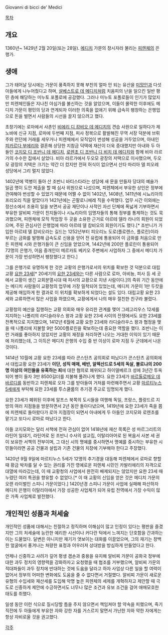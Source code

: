 Giovanni di bicci de' Medici

[[목차]]
== 개요 ==
1360년~ 1429년 2월 20일(또는 28일). [[메디치]] 가문의 창시자라 불리는 [[피렌체]]의 은행가.

== 생애 ==
그가 태어날 당시에는 가문이 풍족하지 못해 부친의 얼마 안 되는 유산을 [[미망인]]과 다섯 아들에게 나누어줬다고 하며, [[살베스트로 데 메디치]]처럼 치옴피의 난을 일으킨 일반 평민 층에 해당하는 미누토 포폴로에 공감했다. 그러나 미누토 포폴로들이 인기가 많았지만 피렌체인들은 지나친 야심가를 불신하는 것을 알았으며, 이들이 몰락한 이후에도 메디치 가문이 평민의 당과 연계되자 이러한 의혹을 없애기 위해 급속히 팽창하는 은행업으로 돈을 벌면서 사람들의 시선을 끌지 않으려고 했다.

초창기에는 로마에서 사촌인 [[비에리 디 캄비오 데 메디치]]의 견습 사원으로 일하다가 제노바에 신규 지점, 로마에 두번째 지점, 피사 정복으로 활발해진 무역 서장 덕분에 브뤼주와 런던에 거래를 세우거나 피렌체에서 모직업이 번성해 성공을 거두었으며, 아내인 [[피카르다 부에리]]와 결혼해 상당한 지참금 덕택에 재산이 더욱 증대했지만 아내와 두 아들인 [[코지모 디 조반니 데 메디치]], [[로렌초 디 조반니 디 비치 데 메디치]]와 함께 비아 라르가의 수수한 집에서 살았다. 비아 라르가에서 두오모 광장의 저택으로 이사했으며, 두오모 광장의 저택은 크기는 약간 더 컸지만 전혀 허식이 없으면서 산타 마리아 델 피오레 성당에서 그리 멀지 않았다.

1402년에 역병이 돌아 산 조반니 바티스타라는 성당에 새 문을 만들자 당대의 예술가 일곱 명이 도안 제출을 할 때 심사 위원으로 나섰으며, 피렌체에서 부유한 상인은 정부에 관여해야 번성할 수 있었기 때문에 어쩔 수 없이 1402년, 1408년, 1411년에 시뇨리아의 프리오리 직을 맡았다가 1421년에는 곤팔로니에레 직을 수락했다. 업무 시간 이외에는 정산소에서 조용히 일을 보면서 공공 재단이나 사적인 자선 단체에 폭넓게 기부하면서 부유한 알비찌 가문이 친지들이나 시뇨리아의 임명자들의 통해 정부를 통제하는 것도 묵과했으며, 피렌체에 모직 작업장 두 곳을 소유한 근거로 아르테 델라 라나의 회원이 되었으며, 주된 관심사인 은행업에 따라 아르테 델 캄비오의 회원이기도 했다.[* 조반니가 가입한 아르테 델 캄비오라는 길드는 1252년부터 피오리노 도로(플로렌스, 플로린)이라 부르는 금화를 발행해 급속도로 신용을 얻어 전 유럽에 통용되어 이 금화를 처음으로 만든 피렌체 시와 은행가들이 큰 신임을 얻었으며, 1442년에 200만 플로린이 통용되어 72명의 은행가, 어음 중개인이 메르카토 베키오 주변에서 사업하자 그 중에서 메디치 가문이 가장 번성하면서 팽창했다고 한다.]

그를 은행가로 유명하게 한 것은 교황의 은행가로서의 위치를 확보한 것 덕분으로 대립교황 [[요한 23세]][* 20세기의 [[요한 23세]]와는 다른 사람으로 로마, 아비뇽, 피사 등 세 곳에서 교황이 생긴 교회분열시대 때 피사의 교황으로 지낸 사람이다.]의 즉위 기간 동안에는 메디치 사람들이 교황청의 업무에 가장 밀착되어 있었는데, 메디치 가문이 1만 두캇을 제공해 매입하게 한 결과로 이 위치를 확보하게 되었다는 설도 있다. 대립교황 요한 23세와 교류하면서 많은 사업을 하였으며, 교황에게서 나의 매우 절친한 친구라 불렸다.

교황청의 예산을 집행하는 교황 의회와 매우 유리한 관계를 맺어 그레고리우스 12세를 지지하는 나폴리의 라디슬라우스 왕과 교황 요한 23세 사이의 전쟁에서도 요한 23세를 전폭적으로 지지했으며, 1412년 6월에 교황 요한 23세와 라디슬라우스 왕과 협정을 맺을 때 나폴리에 지불할 9만 5000플로린을 확보하는데 중요한 역할을 했다. 조반니는 이런 거래를 좋아하지 않았지만 교황의 재정을 처리하면 나오는 거대한 이익이 있기 때문에 처리했는데, 그 이득은 메디치 은행의 수입 중 반 이상이 로마 지점 두 군데에서 나온 것이다.

1414년 10월에 교황 요한 23세를 따라 콘스탄츠 공의회로 떠났다가 콘스탄츠 공의회에서 대립교황 요한 23세가 '''이단, 성직 매매, 배반, 알렉산드로 5세의 독살, 볼로냐의 200명 이상의 여인들을 유혹하는 죄'''에 대한 혐의로 폐위되고 하이델베르크 성에 3년간 투옥되어 병이 들자 3만 8500길더를 지불해 풀려나게 했다. 요한 23세가 [[바르톨로메오 데 바르디]]를 동반하고 피렌체로 오자 그를 받아들여 거처를 마련해주면서 교황 [[마르티누스 5세]]에게 부탁해 요한 23세를 투스쿨룸의 추기경 주교로 임명되게 했다.

요한 23세가 폐위된 이후에 알프스 북쪽의 도시들을 여행해 독일, 프랑스, 플랑드르 지방의 여러 지점들을 방문하면서 2년 동안 돌아다녔으며, 1419년에 요한 23세가 죽을 쯤에 피렌체로 돌아왔다가 로마 지점장이 되면서 아내에게 두 아들인 코지모와 로렌초를 맡기고 또다시 로마로 떠났다고 한다.

아들 코지모와는 달리 서책에 전혀 관심이 없어 1418년에 재산 목록은 성 마르그리트의 라틴어 일대기, 라틴어로 된 조반니 수사의 설교집, 이탈리아어로 된 복음서 사본 세 권이 보유한 서책의 전부이며, 그 대신 시의 명예를 중시하면서 명예를 중시하는 부유한 시민들이라면 공공 건물과 설립과 기존 건물의 치장에 기부해야 한다고 주장했다.

1420년 9월 9일에 마르티누스 5세가 12명의 추기경을 대동해 피렌체에서 로마로 향할 때 황금 박차를 달 수 있는 권리를 가진 영예로운 피렌체 시민인 카발리에리의 자격으로 대열에 따라갔는데, 이 때 교황청의 사업에서 완전히 배제되지는 않았지만 요한 23세 때 누렸던 여러 특권을 향유할 수 없었다.[* 이 때 교황의 신임을 얻은 것은 메디치 가문의 오랜 라이벌인 스피니 가문이었다.] 1420년경 스피니 가문이 사업에 실패해 파산하자 메디치 은행이 이탈리아에서 가장 성공한 사업체가 되어 유럽 전역에서 가장 수익이 많은 가족 사업체로 발전했다.

== 개인적인 성품과 처세술 ==
개인적인 성품에 대해서는 친절하고 정직하며 이해심이 많고 인정이 있다는 평판을 즐겼지만 그의 처세술에 능란한 예리한 시선이나 커다란 턱에서 느껴지는 단호함을 간과하는 이는 드물었다. 달변은 아니지만 재기가 엿보이는 대화를 이끌었으며, 그의 재기는 창백한 얼굴에서 풍겨나는 처량한 표정과 어우러져 상대방을 방심하게 만들었다고 한다.

언제나 신중하고 사려가 깊어 평생 겸손과 중용을 유지해 알비찌 가문이 공화국 정부에 대한 과두 정치의 영향력을 강화하자고 요청했을 때 협조를 거부했으며, 알비찌 가문의 적대파들이 과두 정치에 반대하는 것에 도움을 달라고 하자 사업상 다른 일을 할 여력이 없어서 정부의 어떠한 변화에도 도움을 줄 수 없다면서 거절했다. 알비찌 가문이 새로운 유형의 수입세와 재산세를 도입해 악명 높은 피렌체의 세제를 개혁하자고 제안할 때 극도로 신중하게 제안에 수긍하면서도 너무나 많은 조건과 유보 조건을 걸어 애매모호한 태도를 취했다.

일생 동안 이런 식으로 질시당할 틈을 주지 않으면서 책임져야 할 약속을 피했으며, 죽기 직전에 두 아들에게 부유한 자와 강한 자를 거스르지 말면서 가난한 자와 약한 자에게는 항상 자비로울 것을 권고했다.

[[각주]]
